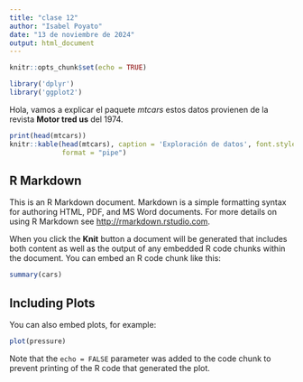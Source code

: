 ```yaml
---
title: "clase 12"
author: "Isabel Poyato"
date: "13 de noviembre de 2024"
output: html_document
---
```


```r
knitr::opts_chunk$set(echo = TRUE)
```
```r
library('dplyr')
library('ggplot2')
```
Hola, vamos a explicar el paquete *mtcars* estos datos provienen de la revista **Motor tred us** del 1974. 

```r
print(head(mtcars))
knitr::kable(head(mtcars), caption = 'Exploración de datos', font.style = "bold"
             format = "pipe")
```


## R Markdown

This is an R Markdown document. Markdown is a simple formatting syntax for authoring HTML, PDF, and MS Word documents. For more details on using R Markdown see <http://rmarkdown.rstudio.com>.

When you click the **Knit** button a document will be generated that includes both content as well as the output of any embedded R code chunks within the document. You can embed an R code chunk like this:

```r
summary(cars)
```

## Including Plots

You can also embed plots, for example:

```r
plot(pressure)
```

Note that the `echo = FALSE` parameter was added to the code chunk to prevent printing of the R code that generated the plot.

